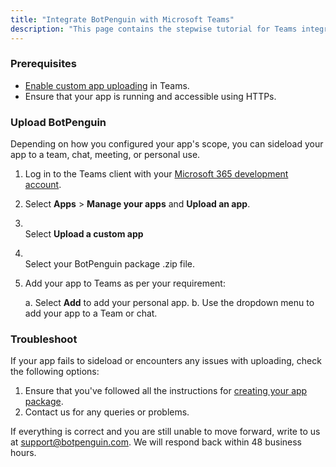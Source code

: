 ```yaml
---
title: "Integrate BotPenguin with Microsoft Teams"
description: "This page contains the stepwise tutorial for Teams integration with BotPenguin"
---
```


### **Prerequisites**

- [Enable custom app uploading](https://learn.microsoft.com/en-us/microsoftteams/platform/concepts/build-and-test/prepare-your-o365-tenant#enable-custom-teams-apps-and-turn-on-custom-app-uploading) in Teams.
- Ensure that your app is running and accessible using HTTPs.

### **Upload BotPenguin**

Depending on how you configured your app's scope, you can sideload your app to a team, chat, meeting, or personal use.

1. Log in to the Teams client with your [Microsoft 365 development account](https://developer.microsoft.com/microsoft-365/dev-program).
2. Select **Apps** \> **Manage your apps** and **Upload an app**.
3. \
   Select **Upload a custom app**
4. \
   Select your BotPenguin package .zip file.
5. Add your app to Teams as per your requirement:

   a. Select **Add** to add your personal app. b. Use the dropdown menu to add your app to a Team or chat.

### **Troubleshoot**

If your app fails to sideload or encounters any issues with uploading, check the following options:

1. Ensure that you've followed all the instructions for [creating your app package](https://learn.microsoft.com/en-us/microsoftteams/platform/concepts/build-and-test/apps-package).
2. Contact us for any queries or problems.

If everything is correct and you are still unable to move forward, write to us at [support@botpenguin.com](mailto:support@botpenguin.com). We will respond back within 48 business hours.